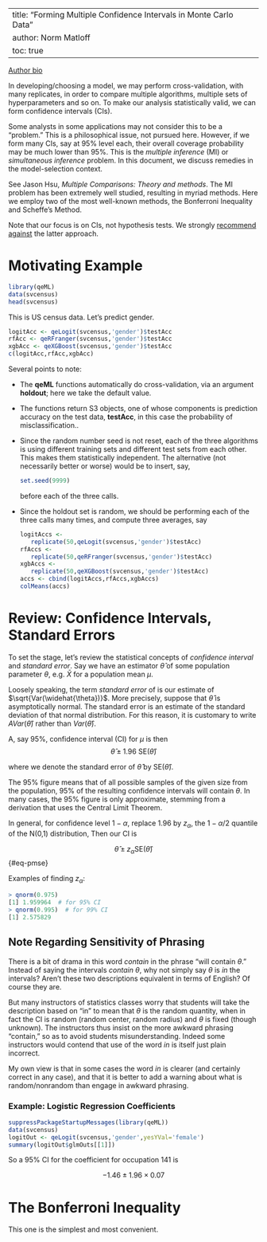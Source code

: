 

---
title: "Forming Multiple Confidence Intervals in Monte Carlo Data"
author: Norm Matloff
toc: true
---

[Author bio](https://heather.cs.ucdavis.edu/matloff.html)

[]{.column-margin}
In developing/choosing a model, we may perform cross-validation, with
many replicates, in order to compare multiple algorithms, multiple sets
of hyperparameters and so on. To make our analysis statistically valid,
we can form confidence intervals (CIs). 

[Some analysts in some applications may not consider this to be a
"problem." This is a philosophical issue, not pursued here.]{.column-margin}
However, if we form many CIs, say at 95% level each, their overall
coverage probability may be much lower than 95%. This is the *multiple
inference* (MI) or *simultaneous inference* problem. In this
document, we discuss remedies in the model-selection context. 

[See Jason Hsu, *Multiple Comparisons: Theory and methods*.]{.column-margin}
The MI problem has been extremely well studied, resulting in myriad
methods.  Here we employ two of the most well-known methods, the
Bonferroni Inequality and Scheffe's Method.

Note that our focus is on CIs, not hypothesis tests. We strongly
[recommend against](https://matloff.github.io/No-P-Values/NPV.htm)
the latter approach.

# Motivating Example

``` r
library(qeML)
data(svcensus)
head(svcensus)
```

This is US census data. Let's predict gender.

``` r
logitAcc <- qeLogit(svcensus,'gender')$testAcc
rfAcc <- qeRFranger(svcensus,'gender')$testAcc
xgbAcc <- qeXGBoost(svcensus,'gender')$testAcc
c(logitAcc,rfAcc,xgbAcc)
```

Several points to note:

* The **qeML** functions automatically do cross-validation, via
  an argument **holdout**; here we take the default value. 

* The functions return S3 objects, one of whose components is prediction
  accuracy on the test data, **testAcc**, in this case the probability
  of misclassification..

* Since the random number seed is not reset, each of the three
  algorithms is using different training sets and different test sets
  from each other. This makes them statistically independent. The
  alternative (not necessarily better or worse) would be to insert, say,

  ``` r
  set.seed(9999)
  ```

  before each of the three calls.

* Since the holdout set is random, we should be performing each of the
  three calls many times, and compute three averages, say

  ``` r
  logitAccs <- 
     replicate(50,qeLogit(svcensus,'gender')$testAcc)
  rfAccs <- 
     replicate(50,qeRFranger(svcensus,'gender')$testAcc)
  xgbAccs <- 
     replicate(50,qeXGBoost(svcensus,'gender')$testAcc)
  accs <- cbind(logitAccs,rfAccs,xgbAccs)
  colMeans(accs)
  ```

# Review: Confidence Intervals, Standard Errors

To set the stage, let's review the statistical concepts of
*confidence interval* and *standard error*. Say we have
an estimator $\widehat{\theta}$ of some population parameter $\theta$,
e.g.\ $\bar{X}$ for a population mean $\mu$.

Loosely speaking, the term *standard error* of is our estimate of
$\sqrt{Var(\widehat{\theta})}$.  More precisely, suppose that
$\widehat{\theta}$ is asymptotically normal.  The standard error is an
estimate of the standard deviation of that normal distribution. For this
reason, it is customary to write $AVar(\widehat{\theta})$ rather than
$Var(\widehat{\theta})$. 

A, say 95%, confidence interval (CI) for $\mu$ is then
$$
\widehat{\theta} \pm 1.96 ~ \textrm{SE}(\widehat{\theta})
$$

where we denote the standard error of $\widehat{\theta}$ by
$\textrm{SE}(\widehat{\theta})$.

The 95% figure means that of all possible samples of the given size from
the population, 95% of the resulting confidence intervals will contain
$\theta$. In many cases, the 95% figure is only approximate, stemming
from a derivation that uses the Central Limit Theorem.

In general, for confidence level $1-\alpha$, replace 1.96 by
$z_{\alpha}$, the $1-\alpha/2$ quantile of the N(0,1) distribution, Then
our CI is

$$
\widehat{\theta} \pm z_{\alpha} \textrm{SE}(\widehat{\theta})
$${#eq-pmse}

Examples of finding $z_{\alpha}$:

``` r
> qnorm(0.975)
[1] 1.959964  # for 95% CI
> qnorm(0.995)  # for 99% CI
[1] 2.575829
```

::: {.callout-important}
## Note Regarding Sensitivity of Phrasing

There is a bit of drama in this word *contain* in the phrase "will
contain $\theta$." Instead of saying the intervals *contain* $\theta$,
why not simply say $\theta$ is *in* the intervals? Aren't these two
descriptions equivalent in terms of English?  Of course they are.

But many instructors of statistics classes worry that students will take
the description based on "in" to mean that $\theta$ is the random
quantity, when in fact the CI is random (random center, random radius)
and $\theta$ is fixed (though unknown). The instructors thus insist on
the more awkward phrasing "contain," so as to avoid students
misunderstanding. Indeed some instructors would contend that use of the
word *in* is itself just plain incorrect.

My own view is that in some cases the word *in* is clearer (and
certainly correct in any case), and that it is better to add a warning
about what is random/nonrandom than engage in awkward phrasing.

:::

### Example: Logistic Regression Coefficients

```r
suppressPackageStartupMessages(library(qeML))
data(svcensus)
logitOut <- qeLogit(svcensus,'gender',yesYVal='female') 
summary(logitOut$glmOuts[[1]]) 
```

So a 95% CI for the coefficient for occupation 141 is

$$
-1.46 \pm 1.96 \times 0.07
$$

# The Bonferroni Inequality

This one is the simplest and most convenient.

